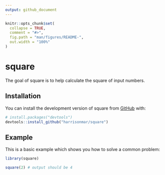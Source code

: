 ```yaml
---
output: github_document
---
```


<!-- README.md is generated from README.Rmd. Please edit that file -->

```r
knitr::opts_chunk$set(
  collapse = TRUE,
  comment = "#>",
  fig.path = "man/figures/README-",
  out.width = "100%"
)
```

# square

<!-- badges: start -->
<!-- badges: end -->

The goal of square is to help calculate the square of input numbers.

## Installation

You can install the development version of square from [GitHub](https://github.com/) with:

``` r
# install.packages("devtools")
devtools::install_github("harrisonmar/square")
```

## Example

This is a basic example which shows you how to solve a common problem:

```r
library(square)

square(2) # output should be 4
```

